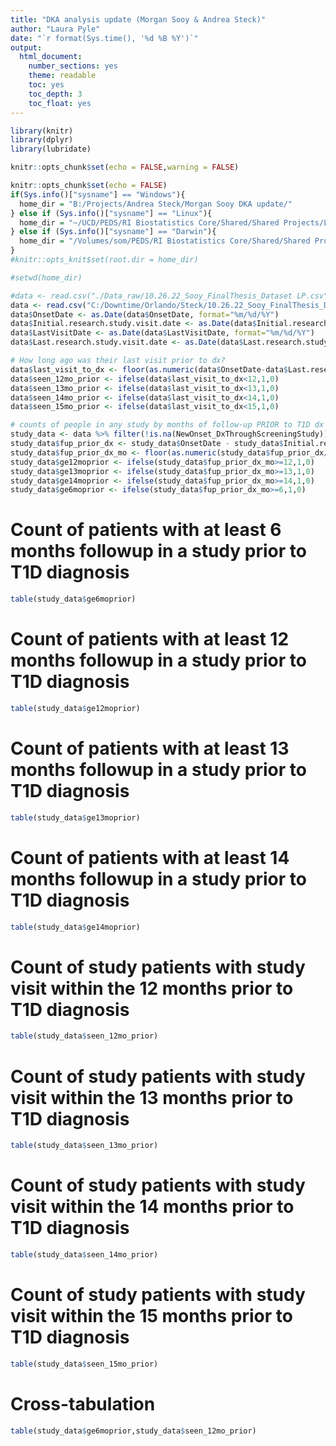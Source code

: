 ```yaml
---
title: "DKA analysis update (Morgan Sooy & Andrea Steck)"
author: "Laura Pyle"
date: "`r format(Sys.time(), '%d %B %Y')`"
output:
  html_document:
    number_sections: yes
    theme: readable
    toc: yes
    toc_depth: 3
    toc_float: yes
---
```


```r
library(knitr)
library(dplyr)
library(lubridate)

knitr::opts_chunk$set(echo = FALSE,warning = FALSE)

knitr::opts_chunk$set(echo = FALSE)
if(Sys.info()["sysname"] == "Windows"){
  home_dir = "B:/Projects/Andrea Steck/Morgan Sooy DKA update/"
} else if (Sys.info()["sysname"] == "Linux"){
  home_dir = "~/UCD/PEDS/RI Biostatistics Core/Shared/Shared Projects/Laura/BDC/Projects"
} else if (Sys.info()["sysname"] == "Darwin"){
  home_dir = "/Volumes/som/PEDS/RI Biostatistics Core/Shared/Shared Projects/Laura/BDC/Projects"
}
#knitr::opts_knit$set(root.dir = home_dir)

#setwd(home_dir)
```

```r
#data <- read.csv("./Data_raw/10.26.22_Sooy_FinalThesis_Dataset LP.csv", na.strings = c(""," ","."))
data <- read.csv("C:/Downtime/Orlando/Steck/10.26.22_Sooy_FinalThesis_Dataset.csv", na.strings = c(""," ",".","NULL"))
data$OnsetDate <- as.Date(data$OnsetDate, format="%m/%d/%Y")
data$Initial.research.study.visit.date <- as.Date(data$Initial.research.study.visit.date, format="%m/%d/%Y")
data$LastVisitDate <- as.Date(data$LastVisitDate, format="%m/%d/%Y")
data$Last.research.study.visit.date <- as.Date(data$Last.research.study.visit.date, format="%m/%d/%Y")

# How long ago was their last visit prior to dx?
data$last_visit_to_dx <- floor(as.numeric(data$OnsetDate-data$Last.research.study.visit.date)/30.44)
data$seen_12mo_prior <- ifelse(data$last_visit_to_dx<12,1,0)
data$seen_13mo_prior <- ifelse(data$last_visit_to_dx<13,1,0)
data$seen_14mo_prior <- ifelse(data$last_visit_to_dx<14,1,0)
data$seen_15mo_prior <- ifelse(data$last_visit_to_dx<15,1,0)

# counts of people in any study by months of follow-up PRIOR to T1D dx
study_data <- data %>% filter(!is.na(NewOnset_DxThroughScreeningStudy))
study_data$fup_prior_dx <- study_data$OnsetDate - study_data$Initial.research.study.visit.date
study_data$fup_prior_dx_mo <- floor(as.numeric(study_data$fup_prior_dx/30.44))
study_data$ge12moprior <- ifelse(study_data$fup_prior_dx_mo>=12,1,0)
study_data$ge13moprior <- ifelse(study_data$fup_prior_dx_mo>=13,1,0)
study_data$ge14moprior <- ifelse(study_data$fup_prior_dx_mo>=14,1,0)
study_data$ge6moprior <- ifelse(study_data$fup_prior_dx_mo>=6,1,0)
```

# Count of patients with at least 6 months followup in a study prior to T1D diagnosis

```r
table(study_data$ge6moprior)
```

# Count of patients with at least 12 months followup in a study prior to T1D diagnosis

```r
table(study_data$ge12moprior)
```

# Count of patients with at least 13 months followup in a study prior to T1D diagnosis

```r
table(study_data$ge13moprior)
```

# Count of patients with at least 14 months followup in a study prior to T1D diagnosis

```r
table(study_data$ge14moprior)
```

# Count of study patients with study visit within the 12 months prior to T1D diagnosis

```r
table(study_data$seen_12mo_prior)
```

# Count of study patients with study visit within the 13 months prior to T1D diagnosis

```r
table(study_data$seen_13mo_prior)
```

# Count of study patients with study visit within the 14 months prior to T1D diagnosis

```r
table(study_data$seen_14mo_prior)
```

# Count of study patients with study visit within the 15 months prior to T1D diagnosis

```r
table(study_data$seen_15mo_prior)
```

# Cross-tabulation

```r
table(study_data$ge6moprior,study_data$seen_12mo_prior)
```
